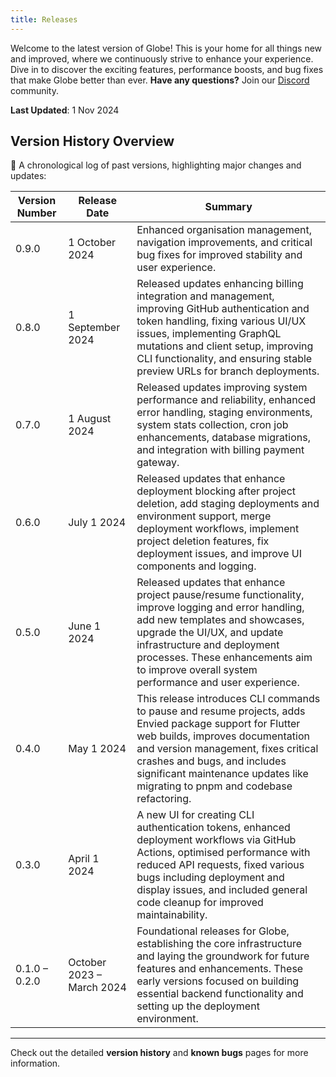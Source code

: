 ```yaml
---
title: Releases
---
```


Welcome to the latest version of Globe! This is your home for all things new and improved, where we continuously strive to enhance your experience. Dive in to discover the exciting features, performance boosts, and bug fixes that make Globe better than ever. **Have any questions?** Join our [Discord](https://invertase.link/globe-discord) community. 

**Last Updated**: 1 Nov 2024  

## **Version History Overview**

🚀 A chronological log of past versions, highlighting major changes and updates:

| Version Number       | Release Date       | Summary                                                                                                                             |
| -------------------- | ------------------ | ----------------------------------------------------------------------------------------------------------------------------------- |
| 0.9.0 | 1 October 2024 | Enhanced organisation management, navigation improvements, and critical bug fixes for improved stability and user experience. |
| 0.8.0 | 1 September 2024 | Released updates enhancing billing integration and management, improving GitHub authentication and token handling, fixing various UI/UX issues, implementing GraphQL mutations and client setup, improving CLI functionality, and ensuring stable preview URLs for branch deployments. |
| 0.7.0 | 1 August 2024 | Released updates improving system performance and reliability, enhanced error handling, staging environments, system stats collection, cron job enhancements, database migrations, and integration with billing payment gateway. |
| 0.6.0 | July 1 2024 | Released updates that enhance deployment blocking after project deletion, add staging deployments and environment support, merge deployment workflows, implement project deletion features, fix deployment issues, and improve UI components and logging. |
| 0.5.0 | June 1 2024 | Released updates that enhance project pause/resume functionality, improve logging and error handling, add new templates and showcases, upgrade the UI/UX, and update infrastructure and deployment processes. These enhancements aim to improve overall system performance and user experience. |
| 0.4.0 | May 1 2024 | This release introduces CLI commands to pause and resume projects, adds Envied package support for Flutter web builds, improves documentation and version management, fixes critical crashes and bugs, and includes significant maintenance updates like migrating to pnpm and codebase refactoring. |
| 0.3.0 | April 1 2024 | A new UI for creating CLI authentication tokens, enhanced deployment workflows via GitHub Actions, optimised performance with reduced API requests, fixed various bugs including deployment and display issues, and included general code cleanup for improved maintainability. |
| 0.1.0 – 0.2.0 | October 2023 – March 2024 | Foundational releases for Globe, establishing the core infrastructure and laying the groundwork for future features and enhancements. These early versions focused on building essential backend functionality and setting up the deployment environment. |

---

Check out the detailed **version history** and **known bugs** pages for more information. 